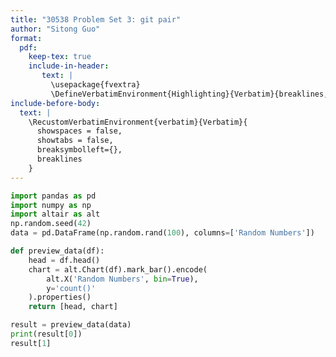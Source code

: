 ```yaml
---
title: "30538 Problem Set 3: git pair"
author: "Sitong Guo"
format: 
  pdf:
    keep-tex: true
    include-in-header: 
       text: |
         \usepackage{fvextra}
         \DefineVerbatimEnvironment{Highlighting}{Verbatim}{breaklines,commandchars=\\\{\}}
include-before-body:
  text: |
    \RecustomVerbatimEnvironment{verbatim}{Verbatim}{
      showspaces = false,
      showtabs = false,
      breaksymbolleft={},
      breaklines
    }
---
```


```python
import pandas as pd
import numpy as np
import altair as alt
np.random.seed(42)
data = pd.DataFrame(np.random.rand(100), columns=['Random Numbers'])

def preview_data(df):
    head = df.head()
    chart = alt.Chart(df).mark_bar().encode(
        alt.X('Random Numbers', bin=True),
        y='count()'
    ).properties()
    return [head, chart]

result = preview_data(data)
print(result[0])
result[1]
```